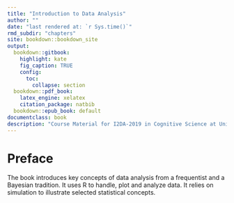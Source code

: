 ```yaml
--- 
title: "Introduction to Data Analysis"
author: ""
date: "last rendered at: `r Sys.time()`"
rmd_subdir: "chapters"
site: bookdown::bookdown_site
output:
  bookdown::gitbook:
    highlight: kate
    fig_caption: TRUE
    config:
      toc:
        collapse: section
  bookdown::pdf_book:
    latex_engine: xelatex
    citation_package: natbib
  bookdown::epub_book: default
documentclass: book
description: "Course Material for I2DA-2019 in Cognitive Science at University Osnabrück"
---
```


# Preface

The book introduces key concepts of data analysis from a frequentist and a Bayesian tradition. It uses R to handle, plot and analyze data. It relies on simulation to illustrate selected statistical concepts.
